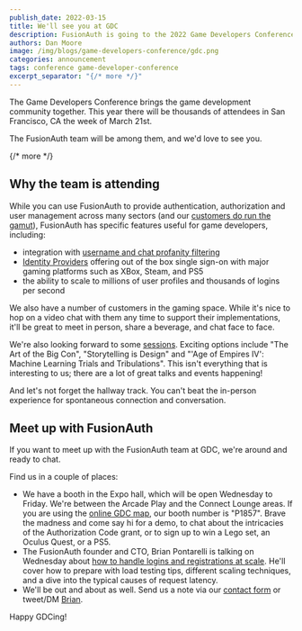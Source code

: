 ```yaml
---
publish_date: 2022-03-15 
title: We'll see you at GDC
description: FusionAuth is going to the 2022 Game Developers Conference. Stop by and see us!
authors: Dan Moore
image: /img/blogs/game-developers-conference/gdc.png
categories: announcement
tags: conference game-developer-conference
excerpt_separator: "{/* more */}"
---
```


The Game Developers Conference brings the game development community together. This year there will be thousands of attendees in San Francisco, CA the week of March 21st.

The FusionAuth team will be among them, and we'd love to see you.

{/* more */}

## Why the team is attending

While you can use FusionAuth to provide authentication, authorization and user management across many sectors (and our [customers do run the gamut](/customers-partners)), FusionAuth has specific features useful for game developers, including:

* integration with [username and chat profanity filtering](https://cleanspeak.com)
* [Identity Providers](/docs/v1/tech/identity-providers/) offering out of the box single sign-on with major gaming platforms such as XBox, Steam, and PS5
* the ability to scale to millions of user profiles and thousands of logins per second

We also have a number of customers in the gaming space. While it's nice to hop on a video chat with them any time to support their implementations, it'll be great to meet in person, share a beverage, and chat face to face.

We're also looking forward to some [sessions](https://schedule.gdconf.com/). Exciting options include "The Art of the Big Con", "Storytelling is Design" and "'Age of Empires IV': Machine Learning Trials and Tribulations". This isn't everything that is interesting to us; there are a lot of great talks and events happening!

And let's not forget the hallway track. You can't beat the in-person experience for spontaneous connection and conversation.

## Meet up with FusionAuth

If you want to meet up with the FusionAuth team at GDC, we're around and ready to chat.

Find us in a couple of places:

* We have a booth in the Expo hall, which will be open Wednesday to Friday. We're between the Arcade Play and the Connect Lounge areas. If you are using the [online GDC map](https://www.expocad.com/host/fx/ubm/22gdc/exfx.html), our booth number is "P1857". Brave the madness and come say hi for a demo, to chat about the intricacies of the Authorization Code grant, or to sign up to win a Lego set, an Oculus Quest, or a PS5.
* The FusionAuth founder and CTO, Brian Pontarelli is talking on Wednesday about [how to handle logins and registrations at scale](https://schedule.gdconf.com/session/growing-to-millions-of-users-how-to-handle-logins-and-registrations-at-scale-presented-by-fusionauth/886274). He'll cover how to prepare with load testing tips, different scaling techniques, and a dive into the typical causes of request latency. 
* We'll be out and about as well. Send us a note via our [contact form](/contact) or tweet/DM [Brian](https://twitter.com/bpontarelli).

Happy GDCing!
